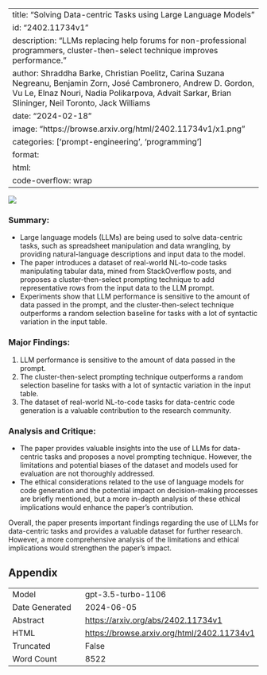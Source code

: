 
---
title: "Solving Data-centric Tasks using Large Language Models"
id: "2402.11734v1"
description: "LLMs replacing help forums for non-professional programmers, cluster-then-select technique improves performance."
author: Shraddha Barke, Christian Poelitz, Carina Suzana Negreanu, Benjamin Zorn, José Cambronero, Andrew D. Gordon, Vu Le, Elnaz Nouri, Nadia Polikarpova, Advait Sarkar, Brian Slininger, Neil Toronto, Jack Williams
date: "2024-02-18"
image: "https://browse.arxiv.org/html/2402.11734v1/x1.png"
categories: ['prompt-engineering', 'programming']
format:
  html:
    code-overflow: wrap
---

![](https://browse.arxiv.org/html/2402.11734v1/x1.png)

### **Summary:**
- Large language models (LLMs) are being used to solve data-centric tasks, such as spreadsheet manipulation and data wrangling, by providing natural-language descriptions and input data to the model.
- The paper introduces a dataset of real-world NL-to-code tasks manipulating tabular data, mined from StackOverflow posts, and proposes a cluster-then-select prompting technique to add representative rows from the input data to the LLM prompt.
- Experiments show that LLM performance is sensitive to the amount of data passed in the prompt, and the cluster-then-select technique outperforms a random selection baseline for tasks with a lot of syntactic variation in the input table.

### **Major Findings:**
1. LLM performance is sensitive to the amount of data passed in the prompt.
2. The cluster-then-select prompting technique outperforms a random selection baseline for tasks with a lot of syntactic variation in the input table.
3. The dataset of real-world NL-to-code tasks for data-centric code generation is a valuable contribution to the research community.

### **Analysis and Critique:**
- The paper provides valuable insights into the use of LLMs for data-centric tasks and proposes a novel prompting technique. However, the limitations and potential biases of the dataset and models used for evaluation are not thoroughly addressed.
- The ethical considerations related to the use of language models for code generation and the potential impact on decision-making processes are briefly mentioned, but a more in-depth analysis of these ethical implications would enhance the paper's contribution.

Overall, the paper presents important findings regarding the use of LLMs for data-centric tasks and provides a valuable dataset for further research. However, a more comprehensive analysis of the limitations and ethical implications would strengthen the paper's impact.

## Appendix

|          |          |
|----------|----------|
| Model     | gpt-3.5-turbo-1106       |
| Date Generated     | 2024-06-05       |
| Abstract | [https://arxiv.org/abs/2402.11734v1](https://arxiv.org/abs/2402.11734v1)        |
| HTML     | [https://browse.arxiv.org/html/2402.11734v1](https://browse.arxiv.org/html/2402.11734v1)       |
| Truncated       | False       |
| Word Count       | 8522       |